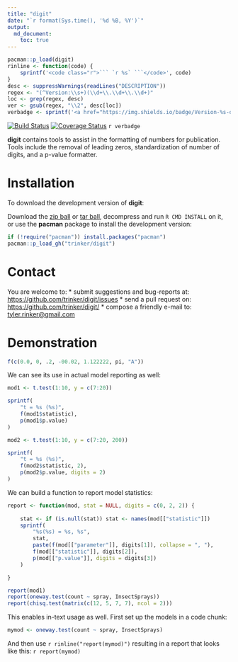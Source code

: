 ```yaml
---
title: "digit"
date: "`r format(Sys.time(), '%d %B, %Y')`"
output:
  md_document:
    toc: true      
---
```


```r
pacman::p_load(digit)
rinline <- function(code) { 
    sprintf('<code class="r">``` `r %s` ```</code>', code) 
} 
desc <- suppressWarnings(readLines("DESCRIPTION"))
regex <- "(^Version:\\s+)(\\d+\\.\\d+\\.\\d+)"
loc <- grep(regex, desc)
ver <- gsub(regex, "\\2", desc[loc])
verbadge <- sprintf('<a href="https://img.shields.io/badge/Version-%s-orange.svg"><img src="https://img.shields.io/badge/Version-%s-orange.svg" alt="Version"/></a></p>', ver, ver)
````

[![Build Status](https://travis-ci.org/trinker/digit.svg?branch=master)](https://travis-ci.org/trinker/digit)
[![Coverage Status](https://coveralls.io/repos/trinker/digit/badge.svg?branch=master)](https://coveralls.io/r/trinker/digit?branch=master)
`r verbadge`

**digit** contains tools to assist in the formatting of numbers for publication.  Tools include the removal of leading zeros, standardization of number of digits, and a p-value formatter.

# Installation

To download the development version of **digit**:

Download the [zip ball](https://github.com/trinker/digit/zipball/master) or [tar ball](https://github.com/trinker/digit/tarball/master), decompress and run `R CMD INSTALL` on it, or use the **pacman** package to install the development version:

```r
if (!require("pacman")) install.packages("pacman")
pacman::p_load_gh("trinker/digit")
```

# Contact

You are welcome to:
* submit suggestions and bug-reports at: <https://github.com/trinker/digit/issues>
* send a pull request on: <https://github.com/trinker/digit/>
* compose a friendly e-mail to: <tyler.rinker@gmail.com>


# Demonstration

```r
f(c(0.0, 0, .2, -00.02, 1.122222, pi, "A"))
```


We can see its use in actual model reporting as well:


```r
mod1 <- t.test(1:10, y = c(7:20))

sprintf(
    "t = %s (%s)",
    f(mod1$statistic),
    p(mod1$p.value)
)
```

```r
mod2 <- t.test(1:10, y = c(7:20, 200))

sprintf(
    "t = %s (%s)",
    f(mod2$statistic, 2),
    p(mod2$p.value, digits = 2)
)
```

We can build a function to report model statistics:

```r
report <- function(mod, stat = NULL, digits = c(0, 2, 2)) {
    
    stat <- if (is.null(stat)) stat <- names(mod[["statistic"]])
    sprintf(
        "%s(%s) = %s, %s", 
        stat,
        paste(f(mod[["parameter"]], digits[1]), collapse = ", "),
        f(mod[["statistic"]], digits[2]),
        p(mod[["p.value"]], digits = digits[3])
    )

}

report(mod1)
report(oneway.test(count ~ spray, InsectSprays))
report(chisq.test(matrix(c(12, 5, 7, 7), ncol = 2)))
```

This enables in-text usage as well.  First set up the models in a code chunk:

```r
mymod <- oneway.test(count ~ spray, InsectSprays)
```

And then use `r rinline("report(mymod)")` resulting in a report that looks like this: `r report(mymod)`
